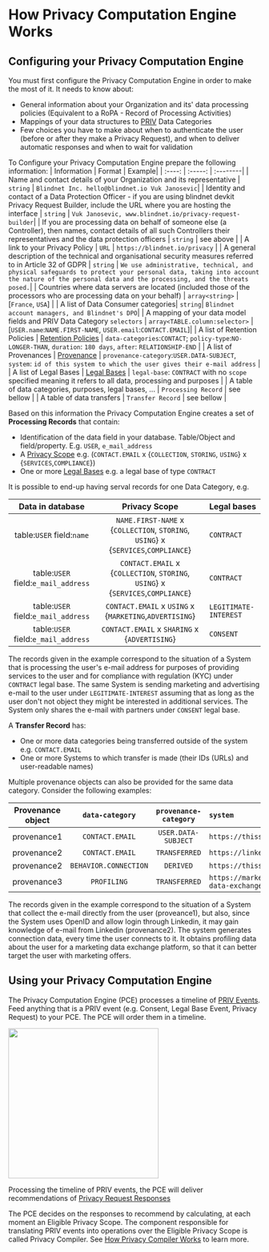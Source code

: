 # How Privacy Computation Engine Works

## Configuring your Privacy Computation Engine

You must first configure the Privacy Computation Engine in order to make the most of it.
It needs to know about:
- General information about your Organization and its' data processing policies (Equivalent to a RoPA - Record of Processing Activities)
- Mappings of your data structures to [PRIV](https://github.com/blindnet-io/product-management/blob/main/refs/schemas/priv/RFC-PRIV.md) Data Categories
- Few choices you have to make about when to authenticate the user (before or after they make a Privacy Request), and when to deliver automatic responses and when to wait for validation

To Configure your Privacy Computation Engine prepare the following information:
| Information | Format | Example|
| :----: | :-----: | :--------|
| Name and contact details of your Organization and its representative | `string` | `Blindnet Inc. hello@blindnet.io Vuk Janosevic`|
| Identity and contact of a Data Protection Officer - if you are using blindnet devkit Privacy Request Builder, include the URL where you are hosting the interface | `string` | `Vuk Janosevic, www.blindnet.io/privacy-request-builder`|
| If you are processing data on behalf of someone else (a Controller), then names, contact details of all such Controllers their representatives and the data protection officers | `string` | see above |
| A link to your Privacy Policy | `URL` | `https://blindnet.io/privacy` |
| A general description of the technical and organisational security measures referred to in Article 32 of GDPR | `string` | `We use administrative, technical, and physical safeguards to protect your personal data, taking into account the nature of the personal data and the processing, and the threats posed.`|
| Countries where data servers are located (included those of the processors who are processing data on your behalf) | `array<string>` | [`France`, `USA`] |
| A list of Data Consumer categories| `string`| `Blindnet account managers, and Blindnet's DPO`|
| A mapping of your data model fields and PRIV Data Category `selectors` | `array<TABLE.column:selector>` | [`USER.name`:`NAME.FIRST-NAME`, `USER.email`:`CONTACT.EMAIL`]|
| A list of Retention Policies | [Retention Policies](https://github.com/blindnet-io/product-management/blob/main/refs/schemas/priv/RFC-PRIV.md#retention-policy) | `data-categories`:`CONTACT`; `policy-type`:`NO-LONGER-THAN`, `duration`: `180 days`, `after`: `RELATIONSHIP-END` |
| A list of Provenances | [Provenance](https://github.com/blindnet-io/product-management/blob/main/refs/schemas/priv/RFC-PRIV.md#provenance) | `provenance-category`:`USER.DATA-SUBJECT`, `system`: `id of this system to which the user gives their e-mail address` |
| A list of Legal Bases | [Legal Bases](https://github.com/blindnet-io/product-management/blob/main/refs/schemas/priv/RFC-PRIV.md#legal-base) | `legal-base`: `CONTRACT` with no `scope` specified meaning it refers to all data, processing and purposes |
| A table of data categories, purposes, legal bases, ... | `Processing Record` | see bellow |
| A table of data transfers | `Transfer Record` | see bellow |

Based on this information the Privacy Computation Engine creates a set of **Processing Records** that contain:
- Identification of the data field in your database. Table/Object and field/property. E.g. `USER`, `e_mail_address`
- A [Privacy Scope](https://github.com/blindnet-io/product-management/blob/main/refs/schemas/priv/RFC-PRIV.md#privacy-scope) e.g. (`CONTACT.EMAIL` x {`COLLECTION`, `STORING`, `USING`} x {`SERVICES`,`COMPLIANCE`})
- One or more [Legal Bases](https://github.com/blindnet-io/product-management/blob/main/refs/schemas/priv/RFC-PRIV.md#legal-base) e.g. a legal base of type `CONTRACT`

It is possible to end-up having serval records for one Data Category, e.g.

| Data in database | Privacy Scope | Legal bases |
| :----: | :-----: | :--------|
| table:`USER` field:`name` | `NAME.FIRST-NAME` x {`COLLECTION`, `STORING`, `USING`} x {`SERVICES`,`COMPLIANCE`} | `CONTRACT` |
| table:`USER` field:`e_mail_address` | `CONTACT.EMAIL` x {`COLLECTION`, `STORING`, `USING`} x {`SERVICES`,`COMPLIANCE`} | `CONTRACT` |
| table:`USER` field:`e_mail_address` | `CONTACT.EMAIL` x `USING` x {`MARKETING`,`ADVERTISING`} | `LEGITIMATE-INTEREST`|
| table:`USER` field:`e_mail_address` | `CONTACT.EMAIL` x `SHARING` x {`ADVERTISING`} | `CONSENT`|

The records given in the example correspond to the situation of a System that is processing the user's e-mail address for purposes of providing services to the user and for compliance with regulation (KYC) under `CONTRACT` legal base.
The same System is sending marketing and advertising e-mail to the user under `LEGITIMATE-INTEREST` assuming that as long as the user don't not object they might be interested in additional services.
The System only shares the e-mail with partners under `CONSENT` legal base.

A **Transfer Record** has:
- One or more data categories being transferred outside of the system e.g. `CONTACT.EMAIL`
- One or more Systems to which transfer is made (their IDs (URLs) and user-readable names)

Multiple provenance objects can also be provided for the same data category. Consider the following examples:

| Provenance object | `data-category` | `provenance-category` | `system` |
| :----: | :-----: | :-----: | :--------|
| provenance1 | `CONTACT.EMAIL` | `USER.DATA-SUBJECT` | `https://thissystem.com` |
| provenance2 | `CONTACT.EMAIL` | `TRANSFERRED` | `https://linkedin.com` |
| provenance2 | `BEHAVIOR.CONNECTION` | `DERIVED` | `https://thissystem.com` |
| provenance3 | `PROFILING` | `TRANSFERRED` | `https://marketing-data-exchange.com` |

The records given in the example correspond to the situation of a System that collect the e-mail directly from the user (proveance1),
but also, since the System uses OpenID and allow login through Linkedin, it may gain knowledge of e-mail from Linkedin (provenance2).
The system generates connection data, every time the user connects to it.
It obtains profiling data about the user for a marketing data exchange platform, so that it can better target the user with marketing offers.

## Using your Privacy Computation Engine

The Privacy Computation Engine (PCE) processes a timeline of [PRIV Events](https://github.com/blindnet-io/product-management/blob/main/refs/schemas/priv/RFC-PRIV.md#events).
Feed anything that is a PRIV event (e.g. Consent, Legal Base Event, Privacy Request) to your PCE.
The PCE will order them in a timeline.

<img height="300" src="./img/PCEexplained.gif" />

Processing the timeline of PRIV events, the PCE will deliver recommendations of [Privacy Request Responses](https://github.com/blindnet-io/product-management/blob/main/refs/schemas/priv/RFC-PRIV.md#privacy-request-response)

The PCE decides on the responses to recommend by calculating, at each moment an Eligible Privacy Scope.
The component responsible for translating PRIV events into operations over the Eligible Privacy Scope is called Privacy Compiler.
See [How Privacy Compiler Works](./pc.mdx) to learn more.
